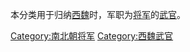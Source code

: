 本分类用于归纳[[西魏|西魏]]时，军职为[[將軍_(中國古代)|将军]]的[[武官|武官]]。

[[Category:南北朝将军|Category:南北朝将军]]
[[Category:西魏武官|Category:西魏武官]]